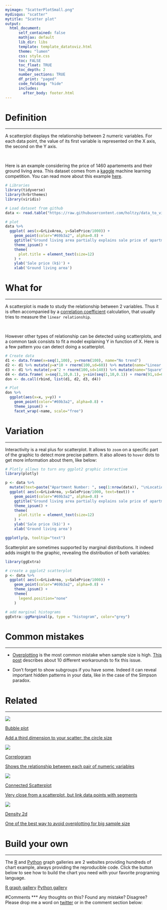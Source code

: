 ```yaml
---
myimage: "ScatterPlotSmall.png"
mydisqus: "scatter"
mytitle: "Scatter plot"
output:
  html_document:
      self_contained: false    
      mathjax: default
      lib_dir: libs
      template: template_datatoviz.html
      theme: "lumen"
      css: style.css
      toc: FALSE
      toc_float: TRUE
      toc_depth: 2
      number_sections: TRUE
      df_print: "paged"
      code_folding: "hide"
      includes: 
        after_body: footer.html
---
```



<div class="mycontent">




# Definition {#definition}
***
A scatterplot displays the relationship between 2 numeric variables. For each data point, the value of its first variable is represented on the X axis, the second on the Y axis.

<br>

Here is an example considering the price of 1460 apartements and their ground living area. This dataset comes from a [kaggle](https://www.kaggle.com/c/house-prices-advanced-regression-techniques/data) machine learning competition. You can read more about this example [here](http://www.data-to-viz.com/story/TwoNum.html).


```r
# Libraries
library(tidyverse)
library(hrbrthemes)
library(viridis)

# Load dataset from github
data <- read.table("https://raw.githubusercontent.com/holtzy/data_to_viz/master/Example_dataset/2_TwoNum.csv", header=T, sep=",") %>% dplyr::select(GrLivArea, SalePrice)

# plot
data %>% 
  ggplot( aes(x=GrLivArea, y=SalePrice/1000)) +
    geom_point(color="#69b3a2", alpha=0.8) +
    ggtitle("Ground living area partially explains sale price of apartments") +
    theme_ipsum() +
    theme(
      plot.title = element_text(size=12)
    ) +
    ylab('Sale price (k$)') +
    xlab('Ground living area')
```


# What for
***
A scatterplot is made to study the relationship between 2 variables. Thus it is often accompanied by a [correlation coefficient](https://en.wikipedia.org/wiki/Correlation_coefficient) calculation, that usually tries to measure the `linear relationship`. 

<br>

However other types of relationship can be detected using scatterplots, and a common task consists to fit a model explaining Y in function of X. Here is a few pattern you can detect doing a scatterplot.

```r
# Create data
d1 <- data.frame(x=seq(1,100), y=rnorm(100), name="No trend")
d2 <- d1 %>% mutate(y=x*10 + rnorm(100,sd=60)) %>% mutate(name="Linear relationship")
d3 <- d1 %>% mutate(y=x^2 + rnorm(100,sd=140)) %>% mutate(name="Square")
d4 <- data.frame( x=seq(1,10,0.1), y=sin(seq(1,10,0.1)) + rnorm(91,sd=0.6)) %>% mutate(name="Sin")
don <- do.call(rbind, list(d1, d2, d3, d4))

# Plot
don %>%
  ggplot(aes(x=x, y=y)) +
    geom_point(color="#69b3a2", alpha=0.8) +
    theme_ipsum() +
    facet_wrap(~name, scale="free")

```


# Variation
***


Interactivity is a real plus for scatterplot. It allows to `zoom` on a specific part of the graphic to detect more precise pattern. It also allows to `hover` dots to get more information about them, like below:

```r
# Plotly allows to turn any ggplot2 graphic interactive
library(plotly)

p <- data %>% 
  mutate(text=paste("Apartment Number: ", seq(1:nrow(data)), "\nLocation: New York\nAny other information you need..", sep="")) %>%
  ggplot( aes(x=GrLivArea, y=SalePrice/1000, text=text)) +
    geom_point(color="#69b3a2", alpha=0.8) +
    ggtitle("Ground living area partially explains sale price of apartments") +
    theme_ipsum() +
    theme(
      plot.title = element_text(size=12)
    ) +
    ylab('Sale price (k$)') +
    xlab('Ground living area')

ggplotly(p, tooltip="text")
```



Scatterplot are sometimes supported by marginal distributions. It indeed adds insight to the graphic, revealing the distribution of both variables:

```r
library(ggExtra)

# create a ggplot2 scatterplot
p <- data %>%
  ggplot( aes(x=GrLivArea, y=SalePrice/1000)) +
    geom_point(color="#69b3a2", alpha=0.8) +
    theme_ipsum() +
    theme(
      legend.position="none"
    )

# add marginal histograms
ggExtra::ggMarginal(p, type = "histogram", color="grey")
```







# Common mistakes {#mistake}
***

- [Overplotting](http://www.data-to-viz.com/caveat/overplotting.html) is the most common mistake when sample size is high. [This post](http://www.data-to-viz.com/caveat/overplotting.html) describes about 10 different workarounds to fix this issue.

- Don't forget to show subgroups if you have some. Indeed it can reveal important hidden patterns in your data, like in the case of the Simpson paradox.



# Related {#related}
***

<div class="row">
  <div class="col-lg-3 col-md-6 col-sm-6">
  <a href="http://www.data-to-viz.com/graph/bubble.html" class="btn btn-primary mybtnrelated" style="margin-bottom:4px;white-space: normal !important;">
  <img  src="https://github.com/holtzy/data_to_viz/raw/master/img/section/BubblePlotSmall.png">
  <p class="mytitlerelated">Bubble plot</p>
  <p class="mytextrelated">Add a third dimension to your scatter: the circle size</p>
  </a>
  </div>
  <div class="col-lg-3 col-md-6 col-sm-6">
  <a href="http://www.data-to-viz.com/graph/correlogram.html" class="btn btn-primary mybtnrelated" style="margin-bottom:4px;white-space: normal !important;">
  <img  src="https://github.com/holtzy/data_to_viz/raw/master/img/section/CorrelogramSmall.png">
  <p class="mytitlerelated">Correlogram</p>
  <p class="mytextrelated">Shows the relationship between each pair of numeric variables</p>
  </a>
  </div>
  <div class="col-lg-3 col-md-6 col-sm-6">
  <a href="http://www.data-to-viz.com/graph/connectedscatter.html" class="btn btn-primary mybtnrelated" style="margin-bottom:4px;white-space: normal !important;">
  <img  src="https://github.com/holtzy/data_to_viz/raw/master/img/section/ScatterConnectedSmall.png">
  <p class="mytitlerelated">Connected Scatterplot</p>
  <p class="mytextrelated">Very close from a scatterplot, but link data points with segments</p>
  </a>
  </div>
  <div class="col-lg-3 col-md-6 col-sm-6">
  <a href="http://www.data-to-viz.com/graph/density2d.html" class="btn btn-primary mybtnrelated" style="margin-bottom:4px;white-space: normal !important;">
  <img  src="https://github.com/holtzy/data_to_viz/raw/master/img/section/2dDensitySmall.png">
  <p class="mytitlerelated">Density 2d</p>
  <p class="mytextrelated">One of the best way to avoid overplotting for big sample size</p>
  </a>
  </div>
</div>



# Build your own {#code}
***

The [R](https://www.r-graph-gallery.com) and [Python](https://www.python-graph-gallery.com) graph galleries are 2 websites providing hundreds of chart example, always providing the reproducible code. Click the button below to see how to build the chart you need with your favorite programing language.

<p>
<a href="https://www.r-graph-gallery.com/scatterplot/" class="btn btn-primary">R graph gallery</a>
<a href="https://python-graph-gallery.com/scatter-plot/" class="btn btn-primary">Python gallery</a>
</p>



#Comments
***
Any thoughts on this? Found any mistake? Disagree? Please drop me a word on [twitter](https://twitter.com/R_Graph_Gallery) or in the comment section below:
<br>

</div>














